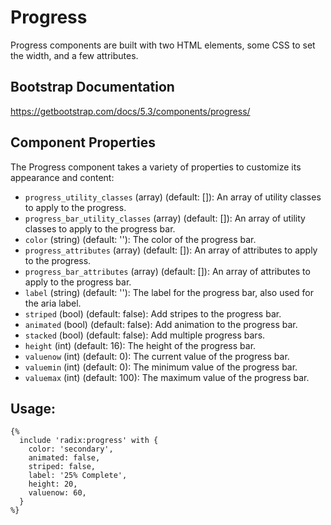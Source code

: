 # Progress

Progress components are built with two HTML elements, some CSS to set the width, and a few attributes.

## Bootstrap Documentation

https://getbootstrap.com/docs/5.3/components/progress/


## Component Properties

The Progress component takes a variety of properties to customize its appearance and content:

- `progress_utility_classes` (array) (default: []): An array of utility classes to apply to the progress.
- `progress_bar_utility_classes` (array) (default: []): An array of utility classes to apply to the progress bar.
- `color` (string) (default: ''): The color of the progress bar.
- `progress_attributes` (array) (default: []): An array of attributes to apply to the progress.
- `progress_bar_attributes` (array) (default: []): An array of attributes to apply to the progress bar.
- `label` (string) (default: ''): The label for the progress bar, also used for the aria label.
- `striped` (bool) (default: false): Add stripes to the progress bar.
- `animated` (bool) (default: false): Add animation to the progress bar.
- `stacked` (bool) (default: false): Add multiple progress bars.
- `height` (int) (default: 16): The height of the progress bar.
- `valuenow` (int) (default: 0): The current value of the progress bar.
- `valuemin` (int) (default: 0): The minimum value of the progress bar.
- `valuemax` (int) (default: 100): The maximum value of the progress bar.

## Usage:

```twig
{%
  include 'radix:progress' with {
    color: 'secondary',
    animated: false,
    striped: false,
    label: '25% Complete',
    height: 20,
    valuenow: 60,
  }
%}
```
